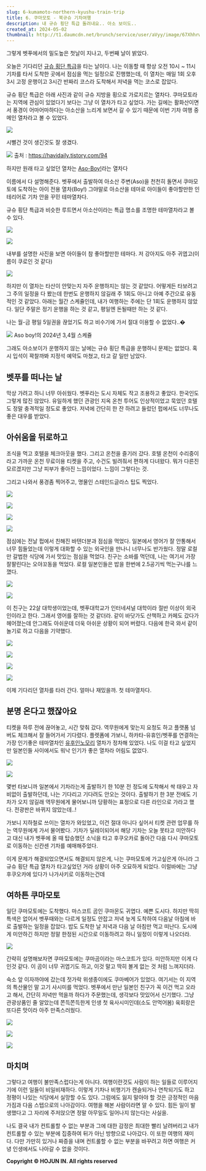 ```yaml
---
slug: 6-kumamoto-northern-kyushu-train-trip
title: 6. 쿠마모토 - 북규슈 기차여행
description: 내 규슈 횡단 특급 돌려내요.. 아소 보이도..
created_at: 2024-05-02
thumbnail: http://t1.daumcdn.net/brunch/service/user/aVyy/image/67XhhrwVMQeF1okANGlfhba2BOs.HEIC
---
```


그렇게 벳푸에서의 밀도높은 첫날이 지나고, 두번째 날이 밝았다.

오늘은 기다리던 [규슈 횡단 특급](https://www.jrkyushu.co.jp/korean/train/odan.html)을 타는
날이다. 나는 이동할 때 항상 오전 10시 ~ 11시 기차를 타서 도착한 곳에서 점심을 먹는 일정으로 진행했는데, 이 열차는 매일 1회 오후
3시 고정 운행이고 3시간 반짜리 코스라 도착해서 저녁을 먹는 코스로 잡았다.

규슈 횡단 특급은 아래 사진과 같이 규슈 지방을 횡으로 가로지르는 열차다. 쿠마모토라는 지역에 관심이 있었다기 보다는 그냥 이 열차가 타고
싶었다. 가는 길에는 활화산이면서 풍경이 어마어마하다는 아소산을 느리게 보면서 갈 수 있기 때문에 이번 기차 여행 중 메인 열차라고 볼 수
있었다.

![](http://t1.daumcdn.net/brunch/service/user/aVyy/image/gH00hx73iPvvz0Zz0QfocJ3CrUg.png)

시뻘건 것이 생긴것도 잘 생겼다.

![](http://t1.daumcdn.net/brunch/service/user/aVyy/image/xXHZzhDOe4zqfY8U56lKwcvAWY8.jpeg)
출처 : https://havidaily.tistory.com/94

하지만 원래 타고 싶었던 열차는 [Aso-Boy!](https://www.jrkyushu.co.jp/english/train/asoboy.html)라는 열차다

이름에서 다 설명해준다. 벳푸에서 출발하여 아소산 주변(Aso)을 천천히 돌면서 쿠마모토에 도착하는 아이 전용 열차(Boy!) 그야말로
아소산을 테마로 아이들이 좋아할만한 인테리어로 기차 안을 꾸민 테마열차다.

규슈 횡단 특급과 비슷한 루트면서 아소산이라는 특급 명소를 조명한 테마열차라고 볼 수 있다.

![](http://t1.daumcdn.net/brunch/service/user/aVyy/image/dOeqngN5d3bWN3hmWM4FqM8gyhI.png)

![](http://t1.daumcdn.net/brunch/service/user/aVyy/image/DWg_H2m8SV1QE1F2XeUMiEyy6i0.png)

내부를 설명한 사진을 보면 아이들이 참 좋아할만한 테마다. 저 강아지도 아주 귀엽고(이름이 쿠로인 것 같다)

![](http://t1.daumcdn.net/brunch/service/user/aVyy/image/uF7RPPIs60c8dbZRxyk8xwmRrrg.png)

하지만 이 열차는 타산이 안맞는지 자주 운행하지는 않는 것 같았다. 어떻게든 타보려고 그 주의 일정을 다 봤는데 한번도 운행하지 않길래 주
1회도 아니고 아예 주간으로 유동적인 것 같았다. 아래는 월간 스케쥴인데, 내가 여행하는 주에는 단 1회도 운행하지 않았다. 일단 주말은
정기 운행을 하는 것 같고, 평일엔 돈될때만 하는 것 같다.

나는 월-금 평일 5일권을 끊었기도 하고 비수기에 가서 절대 이용할 수 없었다..�

![](http://t1.daumcdn.net/brunch/service/user/aVyy/image/ykg2AO9YaPdOaxAS52sTEanz4JI.png)
Aso boy!의 2024년 3,4월 스케쥴

그래도 아소보이가 운행하지 않는 날에는 규슈 횡단 특급을 운행하니 문제는 없었다. 혹시 입석이 꽉찰까봐 지정석 예약도 마쳤고, 타고 갈 일만
남았다.

## **벳푸를 떠나는 날**

막상 가려고 하니 너무 아쉬웠다. 벳푸라는 도시 자체도 작고 조용하고 좋았다. 한국인도 그렇게 많진 않았다. 유일하게 했던 관광인 지옥 온천
투어도 인상적이었고 묵었던 호텔도 정말 충격적일 정도로 좋았다. 저녁에 간단히 한 잔 하려고 들렀던 펍에서도 너무나도 좋은 대우를 받았다.

## **아쉬움을 뒤로하고**

조식을 먹고 호텔을 체크아웃을 했다. 그리고 온천을 즐기러 갔다. 호텔 온천이 수리중이라고 가까운 온천 무료이용 티켓을 주고, 수건도
빌려줘서 편하게 다녀왔다. 뭐가 다른진 모르겠지만 그냥 피부가 좋아진 느낌이었다. 느낌이 그렇다는 것.

그리고 나와서 풍경좀 찍어주고, 명물인 스테인드글라스 탑도 찍었다.

![](http://t1.daumcdn.net/brunch/service/user/aVyy/image/ZNWabwuDWkE_mr3G9J1AQrOx_LA.HEIC)

![](http://t1.daumcdn.net/brunch/service/user/aVyy/image/qqVilqbE32wuQ4KUXVyXzaMC6Z8.heic)

![](http://t1.daumcdn.net/brunch/service/user/aVyy/image/4-nrga4TSv67lHlmxTX6b88ietA.HEIC)

![](http://t1.daumcdn.net/brunch/service/user/aVyy/image/d0muTsxrHj8ZOBDU4vPVrpxVXDA.HEIC)

점심에는 전날 펍에서 친해진 바텐더분과 점심을 먹었다. 일본에서 영어가 잘 안통해서 너무 힘들었는데 이렇게 대화할 수 있는 외국인을 만나니
너무나도 반가웠다. 정말 로컬만 갈법한 식당에 가서 맛있는 점심을 먹었다. 친구는 소바를 먹던데, 나는 여기서 가장 잘팔린다는 오야꼬동을
먹었다. 로컬 일본인들은 밥을 한번에 2.5공기씩 먹는구나를 느꼈다.

![](http://t1.daumcdn.net/brunch/service/user/aVyy/image/l0bRNzSdL5QSy9SDXlUXF0-yQZQ.HEIC)

![](http://t1.daumcdn.net/brunch/service/user/aVyy/image/raBi0NEsaiOiTJHxvE97t3IJcvY.HEIC)

이 친구는 22살 대학생이었는데, 벳푸대학교가 인터네셔널 대학이라 절반 이상이 외국인이라고 한다. 그래서 영어를 잘하는 것 같더라. 같이
바닷가도 산책하고 카페도 갔다가 헤어졌는데 안그래도 아쉬운데 더욱 아쉬운 상황이 되어 버렸다. 다음에 한국 와서 같이 놀기로 하고 다음을
기약했다.

![](http://t1.daumcdn.net/brunch/service/user/aVyy/image/5hlFPZYbBB0zZaoQgC4YjcF7eag.HEIC)

![](http://t1.daumcdn.net/brunch/service/user/aVyy/image/7c9lPS5eoT7OHTprYpjxpWSYoT8.HEIC)

![](http://t1.daumcdn.net/brunch/service/user/aVyy/image/OL8M9a9eatX1NMDTloH4MozPY3s.HEIC)

![](http://t1.daumcdn.net/brunch/service/user/aVyy/image/8axySjr-uJ5uJj7Y8JxzabpzrIg.HEIC)

이제 기다리던 열차를 타러 간다. 얼마나 재밌을까. 첫 테마열차다.

## **분명 온다고 했잖아요**

티켓을 하루 전에 끊어놓고, 시간 맞춰 갔다. 역무원에게 맞는지 요청도 하고 플랫폼 넘버도 체크해서 잘 들어가서 기다렸다. 플렛폼에 가보니,
하카타-유휴인/벳푸를 연결하는 가장 인기좋은 테마열차인
[유후인노모리](https://www.jrkyushu.co.jp/english/train/yufuin_no_mori.html) 열차가 정차해
있었다. 나도 이걸 타고 싶었지만 일본인들 사이에서도 워낙 인기가 좋은 열차라 어림도 없었다.

![](http://t1.daumcdn.net/brunch/service/user/aVyy/image/a-7NQqjlVCAEiDvoJ9jz0V9L_14.HEIC)

![](http://t1.daumcdn.net/brunch/service/user/aVyy/image/Mhty0pbNU3HbunjcAKdUowsa6U0.HEIC)

몇번 타보니까 일본에서 기차라는게 출발하기 한 10분 전 정도에 도착해서 싹 태우고 자비없이 출발하던데, 나는 기다리고 기다려도 안오는
것이다. 출발하기 한 3분 전에도 기차가 오지 않길래 역무원에게 물어보니까 당황하는 표정으로 다른 라인으로 가라고 했다. 전광판은 바뀌지
않았는데..!

가보니 지하철로 쓰이는 열차가 와있었고, 이건 절대 아니다 싶어서 티켓 관련 업무를 하는 역무원에게 가서 물어봤다. 기차가 딜레이되어서 해당
기차는 오늘 못타고 미안하다고 대신 내가 벳푸에 올 때 탑승했던 소닉을 타고 후쿠오카로 돌아간 다음 다시 쿠마모토로 이동하는 신칸센 기차를
예매해주었다.

이게 문제가 해결되었으면서도 해결되지 않은게, 나는 쿠마모토에 가고싶은게 아니라 그 규슈 횡단 특급 열차가 타고싶었던 거라 상황이 아주
오묘하게 되었다. 이럴바에는 그냥 후쿠오카에 있다가 나가사키로 이동하는건데

## **여하튼 쿠마모토**

일단 쿠마모토에는 도착했다. 마스코트 곰인 쿠마몬도 귀엽다. 예쁜 도시다. 하지만 딱히 특색은 없어서 벳푸때와는 다르게 일정도 안잡고 저녁
늦게 도착하여 다음날 아침에 바로 출발하는 일정을 잡았다. 밥도 도착한 날 저녁과 다음 날 아침만 먹고 떠난다. 도시에게 미안하긴 하지만
정말 한정된 시간으로 이동하려고 하니 일정이 이렇게 나오더라.

![](http://t1.daumcdn.net/brunch/service/user/aVyy/image/UWvlLHPYSpB3K4SCh04dpDaOHgY.HEIC)

간략히 설명해보자면 쿠마모토에는 쿠마곰이라는 마스코트가 있다. 미안하지만 이게 다인것 같다. 이 곰이 너무 귀엽기도 하고, 이것 말고 딱히
볼게 없는 것 처럼 느껴지더라.

숙소 앞 이자까야에 갔는데 젓가락 위생종이에도 쿠마베어가 있었다. 여기서는 이 지역의 특산물인 말 고기 사시미를 먹었다. 벳푸에서 만난
일본인 친구가 꼭 이건 먹고 오라고 해서, 간단히 저녁만 먹을까 하다가 주문했는데, 생각보다 맛있어서 신기했다. 그냥 관광상품인 줄 알았는데
쫀득쫀득한게 인생 첫 육사시미인데(소도 안먹어봄) 육회랑은 또다른 맛이라 아주 만족스러웠다.

![](http://t1.daumcdn.net/brunch/service/user/aVyy/image/SIjZeQNjpG8101vLwPhlMUhashE.HEIC)

![](http://t1.daumcdn.net/brunch/service/user/aVyy/image/KbDgdr5cguUQmzLFPW0G-FATR88.HEIC)

![](http://t1.daumcdn.net/brunch/service/user/aVyy/image/lL1jonKC0TtJePOEbs9Zi6n4jZY.HEIC)

## **마치며**

그렇다고 여행이 불만족스럽다는게 아니다. 여행이란것도 사람이 하는 일들로 이루어지기에 이런 일들이 비일비재하다. 이렇게 기차나 비행기가
캔슬되거나 연착되기도 하고 정평이 나있는 식당에서 실망할 수도 있다. 그럼에도 잃지 말아야 할 것은 긍정적인 마음가짐과 다음 스텝으로의
나아감이다. 여행을 해본 사람이라면 알 수 있다. 힘든 일이 발생했다고 그 자리에 주저앉으면 정말 아무일도 일어나지 않는다는 사실을.

나도 결국 내가 컨트롤할 수 없는 부분과 그에 대한 감정은 최대한 빨리 날려버리고 내가 컨트롤할 수 있는 부분에 집중하여 뒤가 아닌 방향으로
나아갔다. 이 또한 여행의 재미다. 다만 가만히 있거나 짜증을 내며 컨트롤할 수 없는 부분을 바꾸려고 하면 여행은 커녕 인생에서도 나아갈 수
없을 것이다.

**Copyright © HOJUN IN. All rights reserved**
